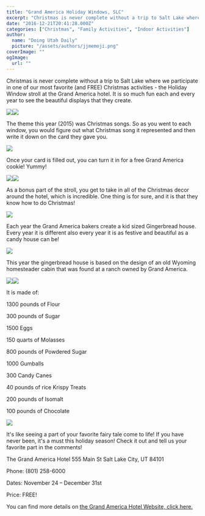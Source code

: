 ```yaml
---
title: "Grand America Holiday Windows, SLC"
excerpt: "Christmas is never complete without a trip to Salt Lake where we participate in one of our most favorite (and FREE) Christmas activities - the Holiday..."
date: "2016-12-21T20:41:28.000Z"
categories: ["Christmas", "Family Activities", "Indoor Activities"]
author:
  name: "Doing Utah Daily"
  picture: "/assets/authors/jjmemoji.png"
coverImage: ""
ogImage:
  url: ""
---
```


Christmas is never complete without a trip to Salt Lake where we participate in one of our most favorite (and FREE) Christmas activities - the Holiday Window stroll at the Grand America hotel. It is so much fun each and every year to see the beautiful displays that they create.

![](https://blog.doingutahdaily.com/wp-content/uploads/2016/12/Grand-America-Christmas-Windows-2015-1-616x1024.jpg)![](https://blog.doingutahdaily.com/wp-content/uploads/2016/12/Grand-America-Christmas-Windows-2015-18-682x1024.jpg)

The theme this year (2015) was Christmas songs. So as you went to each window, you would figure out what Christmas song it represented and then write it down on the card they gave you.

![](https://blog.doingutahdaily.com/wp-content/uploads/2016/12/Grand-America-Christmas-Windows-2015-16-1024x682.jpg)

Once your card is filled out, you can turn it in for a free Grand America cookie! Yummy!

![](https://blog.doingutahdaily.com/wp-content/uploads/2016/12/Grand-America-Christmas-Windows-2015-3-638x1024.jpg)![](https://blog.doingutahdaily.com/wp-content/uploads/2016/12/Grand-America-Christmas-Windows-2015-19-682x1024.jpg)

As a bonus part of the stroll, you get to take in all of the Christmas decor around the hotel, which is incredible. One thing is for sure, and it is that they know how to do Christmas!

![](https://blog.doingutahdaily.com/wp-content/uploads/2016/12/Grand-America-Christmas-Windows-2015-10-e1482350917641-683x1024.jpg)

Each year the Grand America bakers create a kid sized Gingerbread house. Every year it is different also every year it is as festive and beautiful as a candy house can be!

![](https://blog.doingutahdaily.com/wp-content/uploads/2016/12/Grand-America-Christmas-Windows-2015-11-1024x682.jpg)

This year the gingerbread house is based on the design of an old Wyoming homesteader cabin that was found at a ranch owned by Grand America.

![](https://blog.doingutahdaily.com/wp-content/uploads/2016/12/Grand-America-Christmas-Windows-2015-12-300x200.jpg)![](https://blog.doingutahdaily.com/wp-content/uploads/2016/12/Grand-America-Christmas-Windows-2015-13-300x200.jpg)

It is made of:

1300 pounds of Flour

300 pounds of Sugar

1500 Eggs

150 quarts of Molasses

800 pounds of Powdered Sugar

1000 Gumballs

300 Candy Canes

40 pounds of rice Krispy Treats

200 pounds of Isomalt

100 pounds of Chocolate

![](https://blog.doingutahdaily.com/wp-content/uploads/2016/12/Grand-America-Christmas-Windows-2015-15-1024x682.jpg)

It's like seeing a part of your favorite fairy tale come to life! If you have never been, it's a must this holiday season! Check it out and tell us your favorite part in the comments!

The Grand America Hotel 555 Main St Salt Lake City, UT 84101

Phone: (801) 258-6000

Dates: November 24 – December 31st

Price: FREE!

You can find more details on [the Grand America Hotel Website, click here.](https://www.grandamerica.com/promotions/holiday-window-stroll)
